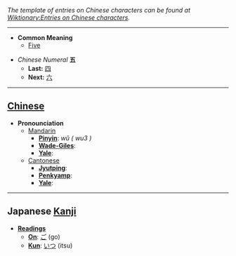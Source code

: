 ''The template of entries on Chinese characters can be found at [[Wiktionary:Entries on Chinese characters]].''

----

* '''Common Meaning'''
** [[Five]]

*''Chinese Numeral'' '''五'''
**'''Last:''' [[四]]
**'''Next:''' [[六]]

----

== [[Chinese]] ==

*'''Pronounciation '''
**[[Mandarin]]
***'''[[Pinyin]]''': ''wǔ ( wu3 )''
***'''[[Wade-Giles]]''': 
***'''[[Yale]]''': 
**[[Cantonese]]
***'''[[Jyutping]]''': 
***'''[[Penkyamp]]''': 
***'''[[Yale]]''': 

----

== Japanese [[Kanji]] ==

*'''[[Reading]]s'''
**'''[[On]]''': [[ご]] (go)
**'''[[Kun]]''': [[いつ]] (itsu)